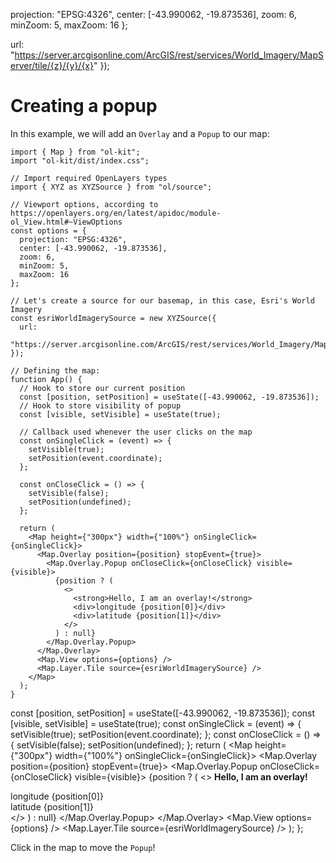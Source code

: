 
  projection: "EPSG:4326",
  center: [-43.990062, -19.873536],
  zoom: 6,
  minZoom: 5,
  maxZoom: 16
};

  url:
    "https://server.arcgisonline.com/ArcGIS/rest/services/World_Imagery/MapServer/tile/{z}/{y}/{x}"
});

<Meta title="Getting Started/Showing Overlays/Creating a popup" />

# Creating a popup

In this example, we will add an `Overlay` and a `Popup` to our map:

```tsx
import { Map } from "ol-kit";
import "ol-kit/dist/index.css";

// Import required OpenLayers types
import { XYZ as XYZSource } from "ol/source";

// Viewport options, according to https://openlayers.org/en/latest/apidoc/module-ol_View.html#~ViewOptions
const options = {
  projection: "EPSG:4326",
  center: [-43.990062, -19.873536],
  zoom: 6,
  minZoom: 5,
  maxZoom: 16
};

// Let's create a source for our basemap, in this case, Esri's World Imagery
const esriWorldImagerySource = new XYZSource({
  url:
    "https://server.arcgisonline.com/ArcGIS/rest/services/World_Imagery/MapServer/tile/{z}/{y}/{x}"
});

// Defining the map:
function App() {
  // Hook to store our current position
  const [position, setPosition] = useState([-43.990062, -19.873536]);
  // Hook to store visibility of popup
  const [visible, setVisible] = useState(true);

  // Callback used whenever the user clicks on the map
  const onSingleClick = (event) => {
    setVisible(true);
    setPosition(event.coordinate);
  };

  const onCloseClick = () => {
    setVisible(false);
    setPosition(undefined);
  };

  return (
    <Map height={"300px"} width={"100%"} onSingleClick={onSingleClick}>
      <Map.Overlay position={position} stopEvent={true}>
        <Map.Overlay.Popup onCloseClick={onCloseClick} visible={visible}>
          {position ? (
            <>
              <strong>Hello, I am an overlay!</strong>
              <div>longitude {position[0]}</div>
              <div>latitude {position[1]}</div>
            </>
          ) : null}
        </Map.Overlay.Popup>
      </Map.Overlay>
      <Map.View options={options} />
      <Map.Layer.Tile source={esriWorldImagerySource} />
    </Map>
  );
}
```

  const [position, setPosition] = useState([-43.990062, -19.873536]);
  const [visible, setVisible] = useState(true);
  const onSingleClick = (event) => {
    setVisible(true);
    setPosition(event.coordinate);
  };
  const onCloseClick = () => {
    setVisible(false);
    setPosition(undefined);
  };
  return (
    <Map height={"300px"} width={"100%"} onSingleClick={onSingleClick}>
      <Map.Overlay position={position} stopEvent={true}>
        <Map.Overlay.Popup onCloseClick={onCloseClick} visible={visible}>
          {position ? (
            <>
              <strong>Hello, I am an overlay!</strong>
              <div>longitude {position[0]}</div>
              <div>latitude {position[1]}</div>
            </>
          ) : null}
        </Map.Overlay.Popup>
      </Map.Overlay>
      <Map.View options={options} />
      <Map.Layer.Tile source={esriWorldImagerySource} />
    </Map>
  );
};

Click in the map to move the `Popup`!

<Story name="Adding a basemap layer">
  <Content />
</Story>
